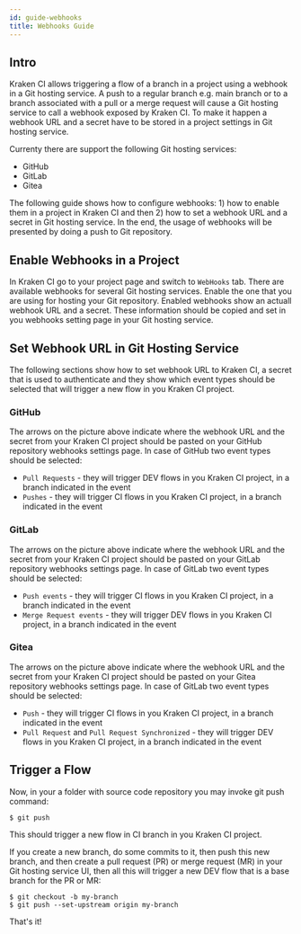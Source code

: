 ```yaml
---
id: guide-webhooks
title: Webhooks Guide
---
```




## Intro

Kraken CI allows triggering a flow of a branch in a project using a
webhook in a Git hosting service. A push to a regular branch e.g. main
branch or to a branch associated with a pull or a merge request will cause
a Git hosting service to call a webhook exposed by Kraken CI. To make
it happen a webhook URL and a secret have to be stored in a project
settings in Git hosting service.

Currenty there are support the following Git hosting services:

- GitHub
- GitLab
- Gitea

The following guide shows how to configure webhooks: 1) how to enable
them in a project in Kraken CI and then 2) how to set a webhook URL and
a secret in Git hosting service. In the end, the usage of webhooks
will be presented by doing a push to Git repository.


## Enable Webhooks in a Project

In Kraken CI go to your project page and switch to `WebHooks`
tab. There are available webhooks for several Git hosting services.
Enable the one that you are using for hosting your Git repository.
Enabled webhooks show an actuall webhook URL and a secret. These
information should be copied and set in you webhooks setting page in
your Git hosting service.

<Screen img="screen-webhooks.png" />


## Set Webhook URL in Git Hosting Service

The following sections show how to set webhook URL to Kraken CI, a
secret that is used to authenticate and they show which event types
should be selected that will trigger a new flow in you Kraken CI
project.

### GitHub

<Screen img="webhooks-github.png" />

The arrows on the picture above indicate where the webhook URL and the
secret from your Kraken CI project should be pasted on your GitHub
repository webhooks settings page. In case of GitHub two event types
should be selected:

- `Pull Requests` - they will trigger DEV flows in you Kraken CI
  project, in a branch indicated in the event
- `Pushes` - they will trigger CI flows in you Kraken CI project,
  in a branch indicated in the event

### GitLab

<Screen img="webhooks-gitlab.png" />

The arrows on the picture above indicate where the webhook URL and the
secret from your Kraken CI project should be pasted on your GitLab
repository webhooks settings page. In case of GitLab two event
types should be selected:

- `Push events` - they will trigger CI flows in you Kraken CI
  project, in a branch indicated in the event
- `Merge Request events` - they will trigger DEV flows in you Kraken CI project,
  in a branch indicated in the event

### Gitea

<Screen img="webhooks-gitea.png" />

The arrows on the picture above indicate where the webhook URL and the
secret from your Kraken CI project should be pasted on your Gitea
repository webhooks settings page. In case of GitLab two event
types should be selected:

- `Push` - they will trigger CI flows in you Kraken CI project,
  in a branch indicated in the event
- `Pull Request` and `Pull Request Synchronized` - they will trigger
  DEV flows in you Kraken CI project, in a branch indicated in the event


## Trigger a Flow

Now, in your a folder with source code repository you may invoke git push command:

```console
$ git push
```

This should trigger a new flow in CI branch in you Kraken CI project.

If you create a new branch, do some commits to it, then push this new
branch, and then create a pull request (PR) or merge request (MR) in
your Git hosting service UI, then all this will trigger a new DEV flow
that is a base branch for the PR or MR:

```console
$ git checkout -b my-branch
$ git push --set-upstream origin my-branch
```

That's it!
